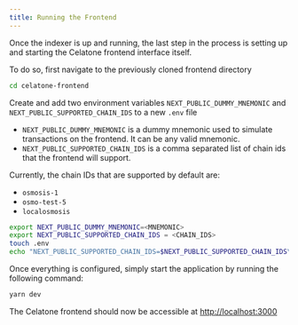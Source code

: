 ```yaml
---
title: Running the Frontend
---
```


Once the indexer is up and running, the last step in the process is setting up and starting the Celatone frontend interface itself.

To do so, first navigate to the previously cloned frontend directory

```bash
cd celatone-frontend
```

Create and add two environment variables `NEXT_PUBLIC_DUMMY_MNEMONIC` and `NEXT_PUBLIC_SUPPORTED_CHAIN_IDS` to a new `.env` file

- `NEXT_PUBLIC_DUMMY_MNEMONIC` is a dummy mnemonic used to simulate transactions on the frontend. It can be any valid mnemonic.
- `NEXT_PUBLIC_SUPPORTED_CHAIN_IDS` is a comma separated list of chain ids that the frontend will support.

Currently, the chain IDs that are supported by default are:

- `osmosis-1`
- `osmo-test-5`
- `localosmosis`

```bash
export NEXT_PUBLIC_DUMMY_MNEMONIC=<MNEMONIC>
export NEXT_PUBLIC_SUPPORTED_CHAIN_IDS = <CHAIN_IDS>
touch .env
echo "NEXT_PUBLIC_SUPPORTED_CHAIN_IDS=$NEXT_PUBLIC_SUPPORTED_CHAIN_IDS\nNEXT_PUBLIC_SUPPORTED_CHAIN_IDS=$NEXT_PUBLIC_SUPPORTED_CHAIN_IDS" >> .env
```

Once everything is configured, simply start the application by running the following command:

```bash
yarn dev
```

The Celatone frontend should now be accessible at [http://localhost:3000](http://localhost:3000)
